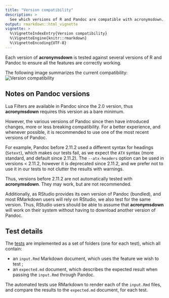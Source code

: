 ```yaml
---
title: "Version compatibility"
description: >
  See which versions of R and Pandoc are compatible with acronymsdown.
output: rmarkdown::html_vignette
vignette: >
  %\VignetteIndexEntry{Version compatibility}
  %\VignetteEngine{knitr::rmarkdown}
  %\VignetteEncoding{UTF-8}
---
```


Each version of **acronymsdown** is tested against several versions of
R and Pandoc to ensure all the features are correctly working.

The following image summarizes the current compatibility:
![Version compatibility](https://github-actions.40ants.com/rchaput/acronymsdown/matrix.svg?only=Automatic%20testing)

## Notes on Pandoc versions

Lua Filters are available in Pandoc since the 2.0 version, thus **acronymsdown**
requires this version as a bare minimum.

However, the various versions of Pandoc since then have introduced changes,
more or less breaking compatibility.
For a better experience, and whenever possible, it is recommended to use
one of the most recent versions of Pandoc.

For example, Pandoc before 2.11.2 used a different syntax for headings
(`Setext`), which makes our tests fail, as we expect the `ATX` syntax (more
standard, and default since 2.11.2).
The `--atx-headers` option can be used in versions < 2.11.2, however it is
deprecated since 2.11.2, and we prefer not to use it in our tests to not
clutter the results with warnings.

Thus, versions before 2.11.2 are not automatically tested with **acronymsdown**.
They may work, but are not recommended.

Additionally, as RStudio provides its own version of Pandoc (bundled), and
most RMarkdown users will rely on RStudio, we also test for the same version.
Thus, RStudio users should be able to assume that **acronymsdown** will work
on their system without having to download another version of Pandoc.

## Test details

The [tests](https://github.com/rchaput/acronymsdown/tree/master/tests) are
implemented as a set of folders (one for each test), which all contain:

- an `input.Rmd` Markdown document, which uses the feature we wish to test ;
- an `expected.md` document, which describes the expected result when passing
  the `input.Rmd` through Pandoc.

The automated tests use RMarkdown to render each of the `input.Rmd` files,
and compare the results to the `expected.md` document, for each test.
